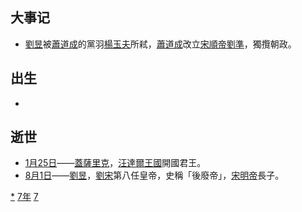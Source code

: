 {{yearTOC|477|北魏'''[[太和_(北魏孝文帝)|太和]]元年'''；南朝宋'''[[元徽_(年号)|元徽]]五年'''，'''[[昇明|昇明]]元年'''；柔然'''[[永康_(柔然)|永康]]十四年'''}}

== 大事记 ==
*[[劉昱|劉昱]]被[[蕭道成|蕭道成]]的黨羽[[楊玉夫|楊玉夫]]所弒，[[蕭道成|蕭道成]]改立[[宋順帝|宋順帝]][[劉準|劉準]]，獨攬朝政。

== 出生 ==
*

== 逝世 ==
{{Wikisource year mention}}
*[[1月25日|1月25日]]——[[蓋薩里克|蓋薩里克]]，[[汪達爾王國|汪達爾王國]]開國君王。
*[[8月1日|8月1日]]——[[劉昱|劉昱]]，[[劉宋|劉宋]]第八任皇帝，史稱「後廢帝」，[[宋明帝|宋明帝]]長子。

[[Category:477年|*]]
[[Category:470年代|7年]]
[[Category:5世纪各年|7]]